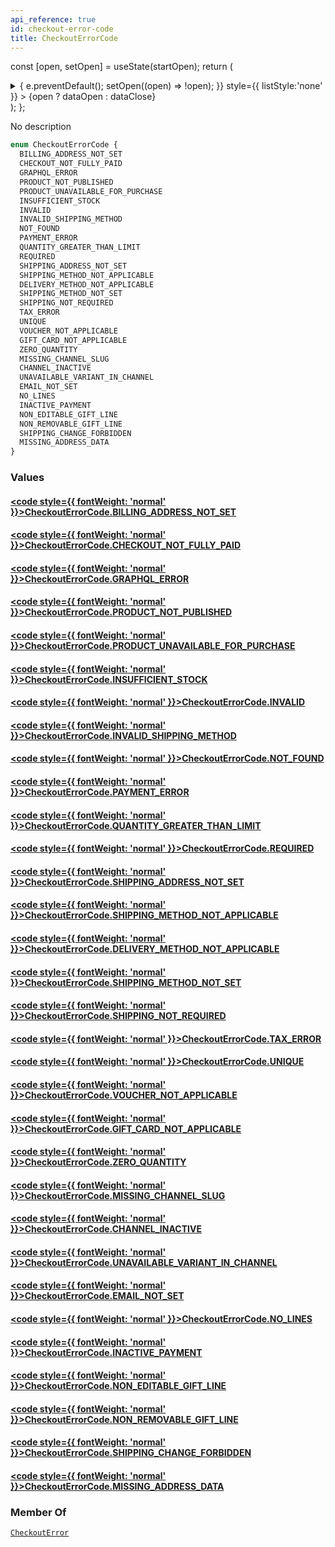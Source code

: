 ```yaml
---
api_reference: true
id: checkout-error-code
title: CheckoutErrorCode
---
```






const [open, setOpen] = useState(startOpen);
return (
<details {...(open ? { open: true } : {})} className="details" style={{ border:'none', boxShadow:'none', background:'var(--ifm-background-color)' }}>
<summary
onClick={(e) => {
e.preventDefault();
setOpen((open) => !open);
}}
style={{ listStyle:'none' }} >
{open ? dataOpen : dataClose}
</summary>
{open && children}
</details>
);
};

No description

```graphql
enum CheckoutErrorCode {
  BILLING_ADDRESS_NOT_SET
  CHECKOUT_NOT_FULLY_PAID
  GRAPHQL_ERROR
  PRODUCT_NOT_PUBLISHED
  PRODUCT_UNAVAILABLE_FOR_PURCHASE
  INSUFFICIENT_STOCK
  INVALID
  INVALID_SHIPPING_METHOD
  NOT_FOUND
  PAYMENT_ERROR
  QUANTITY_GREATER_THAN_LIMIT
  REQUIRED
  SHIPPING_ADDRESS_NOT_SET
  SHIPPING_METHOD_NOT_APPLICABLE
  DELIVERY_METHOD_NOT_APPLICABLE
  SHIPPING_METHOD_NOT_SET
  SHIPPING_NOT_REQUIRED
  TAX_ERROR
  UNIQUE
  VOUCHER_NOT_APPLICABLE
  GIFT_CARD_NOT_APPLICABLE
  ZERO_QUANTITY
  MISSING_CHANNEL_SLUG
  CHANNEL_INACTIVE
  UNAVAILABLE_VARIANT_IN_CHANNEL
  EMAIL_NOT_SET
  NO_LINES
  INACTIVE_PAYMENT
  NON_EDITABLE_GIFT_LINE
  NON_REMOVABLE_GIFT_LINE
  SHIPPING_CHANGE_FORBIDDEN
  MISSING_ADDRESS_DATA
}
```

### Values

#### [<code style={{ fontWeight: 'normal' }}>CheckoutErrorCode.<b>BILLING_ADDRESS_NOT_SET</b></code>](#)

#### [<code style={{ fontWeight: 'normal' }}>CheckoutErrorCode.<b>CHECKOUT_NOT_FULLY_PAID</b></code>](#)

#### [<code style={{ fontWeight: 'normal' }}>CheckoutErrorCode.<b>GRAPHQL_ERROR</b></code>](#)

#### [<code style={{ fontWeight: 'normal' }}>CheckoutErrorCode.<b>PRODUCT_NOT_PUBLISHED</b></code>](#)

#### [<code style={{ fontWeight: 'normal' }}>CheckoutErrorCode.<b>PRODUCT_UNAVAILABLE_FOR_PURCHASE</b></code>](#)

#### [<code style={{ fontWeight: 'normal' }}>CheckoutErrorCode.<b>INSUFFICIENT_STOCK</b></code>](#)

#### [<code style={{ fontWeight: 'normal' }}>CheckoutErrorCode.<b>INVALID</b></code>](#)

#### [<code style={{ fontWeight: 'normal' }}>CheckoutErrorCode.<b>INVALID_SHIPPING_METHOD</b></code>](#)

#### [<code style={{ fontWeight: 'normal' }}>CheckoutErrorCode.<b>NOT_FOUND</b></code>](#)

#### [<code style={{ fontWeight: 'normal' }}>CheckoutErrorCode.<b>PAYMENT_ERROR</b></code>](#)

#### [<code style={{ fontWeight: 'normal' }}>CheckoutErrorCode.<b>QUANTITY_GREATER_THAN_LIMIT</b></code>](#)

#### [<code style={{ fontWeight: 'normal' }}>CheckoutErrorCode.<b>REQUIRED</b></code>](#)

#### [<code style={{ fontWeight: 'normal' }}>CheckoutErrorCode.<b>SHIPPING_ADDRESS_NOT_SET</b></code>](#)

#### [<code style={{ fontWeight: 'normal' }}>CheckoutErrorCode.<b>SHIPPING_METHOD_NOT_APPLICABLE</b></code>](#)

#### [<code style={{ fontWeight: 'normal' }}>CheckoutErrorCode.<b>DELIVERY_METHOD_NOT_APPLICABLE</b></code>](#)

#### [<code style={{ fontWeight: 'normal' }}>CheckoutErrorCode.<b>SHIPPING_METHOD_NOT_SET</b></code>](#)

#### [<code style={{ fontWeight: 'normal' }}>CheckoutErrorCode.<b>SHIPPING_NOT_REQUIRED</b></code>](#)

#### [<code style={{ fontWeight: 'normal' }}>CheckoutErrorCode.<b>TAX_ERROR</b></code>](#)

#### [<code style={{ fontWeight: 'normal' }}>CheckoutErrorCode.<b>UNIQUE</b></code>](#)

#### [<code style={{ fontWeight: 'normal' }}>CheckoutErrorCode.<b>VOUCHER_NOT_APPLICABLE</b></code>](#)

#### [<code style={{ fontWeight: 'normal' }}>CheckoutErrorCode.<b>GIFT_CARD_NOT_APPLICABLE</b></code>](#)

#### [<code style={{ fontWeight: 'normal' }}>CheckoutErrorCode.<b>ZERO_QUANTITY</b></code>](#)

#### [<code style={{ fontWeight: 'normal' }}>CheckoutErrorCode.<b>MISSING_CHANNEL_SLUG</b></code>](#)

#### [<code style={{ fontWeight: 'normal' }}>CheckoutErrorCode.<b>CHANNEL_INACTIVE</b></code>](#)

#### [<code style={{ fontWeight: 'normal' }}>CheckoutErrorCode.<b>UNAVAILABLE_VARIANT_IN_CHANNEL</b></code>](#)

#### [<code style={{ fontWeight: 'normal' }}>CheckoutErrorCode.<b>EMAIL_NOT_SET</b></code>](#)

#### [<code style={{ fontWeight: 'normal' }}>CheckoutErrorCode.<b>NO_LINES</b></code>](#)

#### [<code style={{ fontWeight: 'normal' }}>CheckoutErrorCode.<b>INACTIVE_PAYMENT</b></code>](#)

#### [<code style={{ fontWeight: 'normal' }}>CheckoutErrorCode.<b>NON_EDITABLE_GIFT_LINE</b></code>](#)

#### [<code style={{ fontWeight: 'normal' }}>CheckoutErrorCode.<b>NON_REMOVABLE_GIFT_LINE</b></code>](#)

#### [<code style={{ fontWeight: 'normal' }}>CheckoutErrorCode.<b>SHIPPING_CHANGE_FORBIDDEN</b></code>](#)

#### [<code style={{ fontWeight: 'normal' }}>CheckoutErrorCode.<b>MISSING_ADDRESS_DATA</b></code>](#)

### Member Of

[`CheckoutError`](../../../api-reference/checkout/objects/checkout-error.mdx) <Badge class="badge badge--secondary" text="object"/>
